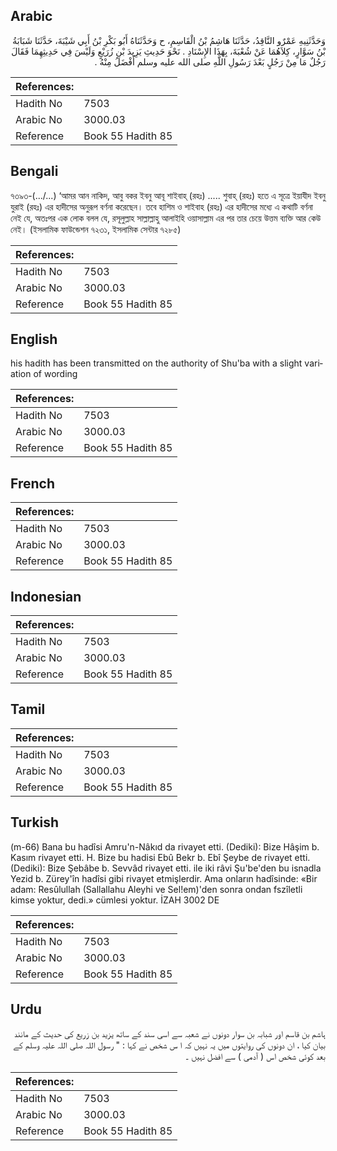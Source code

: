 ## Arabic


<div dir="rtl" lang="ar" style={{fontSize:'larger',backgroundColor:'#f8f9fa',padding:20}}>
وَحَدَّثَنِيهِ عَمْرٌو النَّاقِدُ، حَدَّثَنَا هَاشِمُ بْنُ الْقَاسِمِ، ح وَحَدَّثَنَاهُ أَبُو بَكْرِ بْنُ أَبِي شَيْبَةَ، حَدَّثَنَا شَبَابَةُ بْنُ سَوَّارٍ، كِلاَهُمَا عَنْ شُعْبَةَ، بِهَذَا الإِسْنَادِ ‏.‏ نَحْوَ حَدِيثِ يَزِيدَ بْنِ زُرَيْعٍ وَلَيْسَ فِي حَدِيثِهِمَا فَقَالَ رَجُلٌ مَا مِنْ رَجُلٍ بَعْدَ رَسُولِ اللَّهِ صلى الله عليه وسلم أَفْضَلُ مِنْهُ ‏.‏
</div>
<div style={{backgroundColor:'#f8f9fa',padding:20, marginBottom: 10}}><table> <thead> <tr> <th>References:</th> <th></th> </tr> </thead> <tbody><tr><td>Hadith No</td><td>7503</td></tr><tr><td>Arabic No</td><td>3000.03</td></tr><tr><td>Reference</td><td>Book 55 Hadith 85</td></tr></tbody></table></div>

## Bengali


<div dir="ltr" lang="bn" style={{fontSize:'larger',backgroundColor:'#f8f9fa',padding:20}}>
৭৩৯৩-(.../...) ‘আমর আন নাকিদ, আবু বকর ইবনু আবূ শাইবাহ্ (রহঃ) ..... শুবাহ্ (রহঃ) হতে এ সূত্রে ইয়াযীদ ইবনু যুরাই (রহঃ) এর হাদীসের অনুরূপ বর্ণনা করেছেন। তবে হাশিম ও শাইবাহ (রহঃ) এর হাদীসের মধ্যে এ কথাটি বর্ণনা নেই যে, অতঃপর এক লোক বলল যে, রসূলুল্লাহ সাল্লাল্লাহু আলাইহি ওয়াসাল্লাম এর পর তার চেয়ে উত্তম ব্যক্তি আর কেউ নেই। (ইসলামিক ফাউন্ডেশন ৭২৩১, ইসলামিক সেন্টার ৭২৮৫)
</div>
<div style={{backgroundColor:'#f8f9fa',padding:20, marginBottom: 10}}><table> <thead> <tr> <th>References:</th> <th></th> </tr> </thead> <tbody><tr><td>Hadith No</td><td>7503</td></tr><tr><td>Arabic No</td><td>3000.03</td></tr><tr><td>Reference</td><td>Book 55 Hadith 85</td></tr></tbody></table></div>

## English


<div dir="ltr" lang="en" style={{fontSize:'larger',backgroundColor:'#f8f9fa',padding:20}}>
his hadith has been transmitted on the authority of Shu'ba with a slight variation of wording
</div>
<div style={{backgroundColor:'#f8f9fa',padding:20, marginBottom: 10}}><table> <thead> <tr> <th>References:</th> <th></th> </tr> </thead> <tbody><tr><td>Hadith No</td><td>7503</td></tr><tr><td>Arabic No</td><td>3000.03</td></tr><tr><td>Reference</td><td>Book 55 Hadith 85</td></tr></tbody></table></div>

## French


<div dir="ltr" lang="fr" style={{fontSize:'larger',backgroundColor:'#f8f9fa',padding:20}}>

</div>
<div style={{backgroundColor:'#f8f9fa',padding:20, marginBottom: 10}}><table> <thead> <tr> <th>References:</th> <th></th> </tr> </thead> <tbody><tr><td>Hadith No</td><td>7503</td></tr><tr><td>Arabic No</td><td>3000.03</td></tr><tr><td>Reference</td><td>Book 55 Hadith 85</td></tr></tbody></table></div>

## Indonesian


<div dir="ltr" lang="id" style={{fontSize:'larger',backgroundColor:'#f8f9fa',padding:20}}>

</div>
<div style={{backgroundColor:'#f8f9fa',padding:20, marginBottom: 10}}><table> <thead> <tr> <th>References:</th> <th></th> </tr> </thead> <tbody><tr><td>Hadith No</td><td>7503</td></tr><tr><td>Arabic No</td><td>3000.03</td></tr><tr><td>Reference</td><td>Book 55 Hadith 85</td></tr></tbody></table></div>

## Tamil


<div dir="ltr" lang="ta" style={{fontSize:'larger',backgroundColor:'#f8f9fa',padding:20}}>

</div>
<div style={{backgroundColor:'#f8f9fa',padding:20, marginBottom: 10}}><table> <thead> <tr> <th>References:</th> <th></th> </tr> </thead> <tbody><tr><td>Hadith No</td><td>7503</td></tr><tr><td>Arabic No</td><td>3000.03</td></tr><tr><td>Reference</td><td>Book 55 Hadith 85</td></tr></tbody></table></div>

## Turkish


<div dir="ltr" lang="tr" style={{fontSize:'larger',backgroundColor:'#f8f9fa',padding:20}}>
(m-66) Bana bu hadîsi Amru'n-Nâkıd da rivayet etti. (Dediki): Bize Hâşim b. Kasım rivayet etti. H. Bize bu hadisi Ebû Bekr b. Ebî Şeybe de rivayet etti. (Dediki): Bize Şebâbe b. Sevvâd rivayet etti. ile iki râvi Şu'be'den bu isnadla Yezid b. Zürey'în hadîsi gibi rivayet etmişlerdir. Ama onların hadîsinde: «Bir adam: Resûlullah (Sallallahu Aleyhi ve Sel!em)'den sonra ondan fszîletli kimse yoktur, dedi.» cümlesi yoktur. İZAH 3002 DE
</div>
<div style={{backgroundColor:'#f8f9fa',padding:20, marginBottom: 10}}><table> <thead> <tr> <th>References:</th> <th></th> </tr> </thead> <tbody><tr><td>Hadith No</td><td>7503</td></tr><tr><td>Arabic No</td><td>3000.03</td></tr><tr><td>Reference</td><td>Book 55 Hadith 85</td></tr></tbody></table></div>

## Urdu


<div dir="rtl" lang="ur" style={{fontSize:'larger',backgroundColor:'#f8f9fa',padding:20}}>
ہاشم بن قاسم اور شبابہ بن سوار دونوں نے شعبہ سے اسی سند کے ساتھ یزید بن زریع کی حدیث کے مانند بیان کیا ، ان دونوں کی روایتوں میں یہ نہیں کہ ا س شخص نے کہا : " رسول اللہ صلی اللہ علیہ وسلم کے بعد کوئی شخص اس ( آدمی ) سے افضل نہیں ۔
</div>
<div style={{backgroundColor:'#f8f9fa',padding:20, marginBottom: 10}}><table> <thead> <tr> <th>References:</th> <th></th> </tr> </thead> <tbody><tr><td>Hadith No</td><td>7503</td></tr><tr><td>Arabic No</td><td>3000.03</td></tr><tr><td>Reference</td><td>Book 55 Hadith 85</td></tr></tbody></table></div>